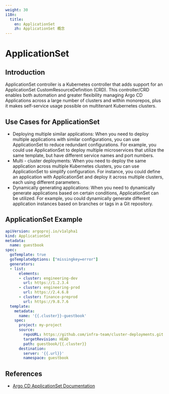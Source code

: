 ```yaml
---
weight: 30
i18n:
  title:
    en: ApplicationSet
    zh: ApplicationSet 概念
---
```


# ApplicationSet

## Introduction

ApplicationSet controller is a Kubernetes controller that adds support for an ApplicationSet CustomResourceDefinition (CRD). This controller/CRD enables both automation and greater flexibility managing Argo CD Applications across a large number of clusters and within monorepos, plus it makes self-service usage possible on multitenant Kubernetes clusters.

## Use Cases for ApplicationSet

- Deploying multiple similar applications: When you need to deploy multiple applications with similar configurations, you can use ApplicationSet to reduce redundant configurations. For example, you could use ApplicationSet to deploy multiple microservices that utilize the same template, but have different service names and port numbers.
- Multi - cluster deployments: When you need to deploy the same application across multiple Kubernetes clusters, you can use ApplicationSet to simplify configuration. For instance, you could define an application with ApplicationSet and deploy it across multiple clusters, each using different parameters.
- Dynamically generating applications: When you need to dynamically generate applications based on certain conditions, ApplicationSet can be utilized. For example, you could dynamically generate different application instances based on branches or tags in a Git repository.

## ApplicationSet Example

```yaml
apiVersion: argoproj.io/v1alpha1
kind: ApplicationSet
metadata:
  name: guestbook
spec:
  goTemplate: true
  goTemplateOptions: ["missingkey=error"]
  generators:
  - list:
      elements:
      - cluster: engineering-dev
        url: https://1.2.3.4
      - cluster: engineering-prod
        url: https://2.4.6.8
      - cluster: finance-preprod
        url: https://9.8.7.6
  template:
    metadata:
      name: '{{.cluster}}-guestbook'
    spec:
      project: my-project
      source:
        repoURL: https://github.com/infra-team/cluster-deployments.git
        targetRevision: HEAD
        path: guestbook/{{.cluster}}
      destination:
        server: '{{.url}}'
        namespace: guestbook
```

## References
- [Argo CD ApplicationSet Documentation](https://argo-cd.readthedocs.io/en/stable/operator-manual/applicationset/)
